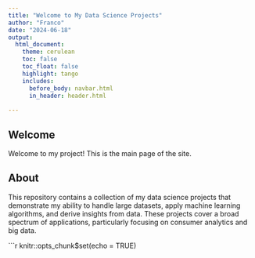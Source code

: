 ```yaml
---
title: "Welcome to My Data Science Projects"
author: "Franco"
date: "2024-06-18"
output: 
  html_document:
    theme: cerulean
    toc: false
    toc_float: false
    highlight: tango
    includes:
      before_body: navbar.html
      in_header: header.html
    
---
```


<style>
.navbar {
  margin-bottom: 20px; /* Adjust the margin as needed */
}

.title {
  margin-top: 20px; /* Adjust the margin as needed */
}
</style>
## Welcome

Welcome to my project! This is the main page of the site.

## About

This repository contains a collection of my data science projects that demonstrate my ability to handle large datasets, apply machine learning algorithms, and derive insights from data. These projects cover a broad spectrum of applications, particularly focusing on consumer analytics and big data.

```r
knitr::opts_chunk$set(echo = TRUE)
